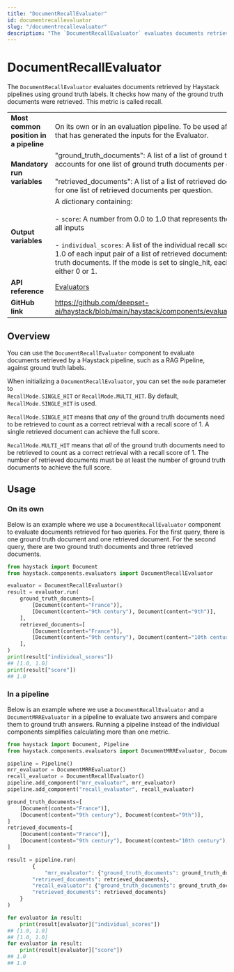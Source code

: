 ```yaml
---
title: "DocumentRecallEvaluator"
id: documentrecallevaluator
slug: "/documentrecallevaluator"
description: "The `DocumentRecallEvaluator` evaluates documents retrieved by Haystack pipelines using ground truth labels. It checks how many of the ground truth documents were retrieved. This metric is called recall."
---
```


# DocumentRecallEvaluator

The `DocumentRecallEvaluator` evaluates documents retrieved by Haystack pipelines using ground truth labels. It checks how many of the ground truth documents were retrieved. This metric is called recall.

|  |  |
| --- | --- |
| **Most common position in a pipeline** | On its own or in an evaluation pipeline. To be used after a separate pipeline that has generated the inputs for the Evaluator. |
| **Mandatory run variables** | "ground_truth_documents": A list of a list of ground truth documents. This accounts for one list of ground truth documents per question.  <br /> <br />"retrieved_documents": A list of a list of retrieved documents. This accounts for one list of retrieved documents per question. |
| **Output variables** | A dictionary containing:  <br /> <br />\- `score`: A number from 0.0 to 1.0 that represents the mean recall score over all inputs  <br /> <br />- `individual_scores`: A list of the individual recall scores ranging from 0.0 to 1.0 of each input pair of a list of retrieved documents and a list of ground truth documents. If the mode is set to single_hit, each individual score is either 0 or 1. |
| **API reference** | [Evaluators](/reference/evaluators-api) |
| **GitHub link** | https://github.com/deepset-ai/haystack/blob/main/haystack/components/evaluators/document_recall.py |

## Overview

You can use the `DocumentRecallEvaluator` component to evaluate documents retrieved by a Haystack pipeline, such as a RAG Pipeline, against ground truth labels.

When initializing a `DocumentRecallEvaluator`, you can set the `mode` parameter to  
`RecallMode.SINGLE_HIT` or `RecallMode.MULTI_HIT`. By default, `RecallMode.SINGLE_HIT` is used. 

`RecallMode.SINGLE_HIT` means that _any_ of the ground truth documents need to be retrieved to count as a correct retrieval with a recall score of 1. A single retrieved document can achieve the full score. 

`RecallMode.MULTI_HIT` means that _all_ of the ground truth documents need to be retrieved to count as a correct retrieval with a recall score of 1. The number of retrieved documents must be at least the number of ground truth documents to achieve the full score.

## Usage

### On its own

Below is an example where we use a `DocumentRecallEvaluator` component to evaluate documents retrieved for two queries. For the first query, there is one ground truth document and one retrieved document. For the second query, there are two ground truth documents and three retrieved documents.

```python
from haystack import Document
from haystack.components.evaluators import DocumentRecallEvaluator

evaluator = DocumentRecallEvaluator()
result = evaluator.run(
    ground_truth_documents=[
        [Document(content="France")],
        [Document(content="9th century"), Document(content="9th")],
    ],
    retrieved_documents=[
        [Document(content="France")],
        [Document(content="9th century"), Document(content="10th century"), Document(content="9th")],
    ],
)
print(result["individual_scores"])
## [1.0, 1.0]
print(result["score"])
## 1.0
```

### In a pipeline

Below is an example where we use a `DocumentRecallEvaluator` and a `DocumentMRREvaluator` in a pipeline to evaluate two answers and compare them to ground truth answers. Running a pipeline instead of the individual components simplifies calculating more than one metric.

```python
from haystack import Document, Pipeline
from haystack.components.evaluators import DocumentMRREvaluator, DocumentRecallEvaluator

pipeline = Pipeline()
mrr_evaluator = DocumentMRREvaluator()
recall_evaluator = DocumentRecallEvaluator()
pipeline.add_component("mrr_evaluator", mrr_evaluator)
pipeline.add_component("recall_evaluator", recall_evaluator)

ground_truth_documents=[
    [Document(content="France")],
    [Document(content="9th century"), Document(content="9th")],
]
retrieved_documents=[
    [Document(content="France")],
    [Document(content="9th century"), Document(content="10th century"), Document(content="9th")],
]

result = pipeline.run(
		{
			"mrr_evaluator": {"ground_truth_documents": ground_truth_documents,
	    "retrieved_documents": retrieved_documents},
	    "recall_evaluator": {"ground_truth_documents": ground_truth_documents,
	    "retrieved_documents": retrieved_documents}
    }
)

for evaluator in result:
    print(result[evaluator]["individual_scores"])
## [1.0, 1.0]
## [1.0, 1.0]
for evaluator in result:
    print(result[evaluator]["score"])
## 1.0
## 1.0
```
